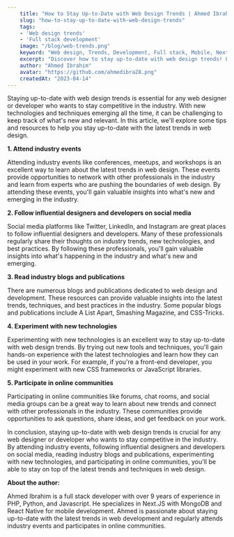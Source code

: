 ```yaml
---
    title: "How to Stay Up-to-Date with Web Design Trends | Ahmed Ibrahim"
    slug: "how-to-stay-up-to-date-with-web-design-trends"
    tags: 
    - 'Web design trends'
    - 'Full stack development'
    image: "/blog/web-trends.png"
    keyword: "Web design, Trends, Development, Full stack, Mobile, Next.JS, React Native, PHP, Python, JavaScript, Industry events, Social media, Online communities, Best practices, Techniques, Tools, Skills, Knowledge, Learning, Innovation, Networking, Tips, Resources, Experience, Professionals, Influential designers, Publications, Blogs, Conferences, Meetups, Workshops, CSS frameworks, JavaScript libraries, Front-end development, Back-end development, User experience, User interface "
    excerpt: "Discover how to stay up-to-date with web design trends! Learn tips and resources to keep your skills and knowledge current as a web developer."
    author: "Ahmed Ibrahim"
    avatar: "https://github.com/ahmedibra28.png"
    createdAt: "2023-04-14"
---
```


Staying up-to-date with web design trends is essential for any web designer or developer who wants to stay competitive in the industry. With new technologies and techniques emerging all the time, it can be challenging to keep track of what's new and relevant. In this article, we'll explore some tips and resources to help you stay up-to-date with the latest trends in web design.

**1. Attend industry events**

Attending industry events like conferences, meetups, and workshops is an excellent way to learn about the latest trends in web design. These events provide opportunities to network with other professionals in the industry and learn from experts who are pushing the boundaries of web design. By attending these events, you'll gain valuable insights into what's new and emerging in the industry.

**2. Follow influential designers and developers on social media**

Social media platforms like Twitter, LinkedIn, and Instagram are great places to follow influential designers and developers. Many of these professionals regularly share their thoughts on industry trends, new technologies, and best practices. By following these professionals, you'll gain valuable insights into what's happening in the industry and what's new and emerging.

**3. Read industry blogs and publications**

There are numerous blogs and publications dedicated to web design and development. These resources can provide valuable insights into the latest trends, techniques, and best practices in the industry. Some popular blogs and publications include A List Apart, Smashing Magazine, and CSS-Tricks.

**4. Experiment with new technologies**

Experimenting with new technologies is an excellent way to stay up-to-date with web design trends. By trying out new tools and techniques, you'll gain hands-on experience with the latest technologies and learn how they can be used in your work. For example, if you're a front-end developer, you might experiment with new CSS frameworks or JavaScript libraries.

**5. Participate in online communities**

Participating in online communities like forums, chat rooms, and social media groups can be a great way to learn about new trends and connect with other professionals in the industry. These communities provide opportunities to ask questions, share ideas, and get feedback on your work.

In conclusion, staying up-to-date with web design trends is crucial for any web designer or developer who wants to stay competitive in the industry. By attending industry events, following influential designers and developers on social media, reading industry blogs and publications, experimenting with new technologies, and participating in online communities, you'll be able to stay on top of the latest trends and techniques in web design.

**About the author:**

Ahmed Ibrahim is a full stack developer with over 9 years of experience in PHP, Python, and Javascript. He specializes in Next.JS with MongoDB and React Native for mobile development. Ahmed is passionate about staying up-to-date with the latest trends in web development and regularly attends industry events and participates in online communities.
